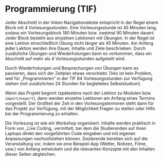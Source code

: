 
# Programmierung (TIF)

Jeder Abschnitt in der linken Navigationsleiste 
entspricht in der Regel einem Block mit 4 
Vorlesungsstunden. Eine Vorlesungsstunde ist 45 Minuten
lang, sodass ein Vorlesungsblock 180 Minuten bzw. 
zweimal 90 Minuten dauert. Jeder Block besteht aus 
einzelnen Lektionen mit Übungen. In der Regel ist eine 
Lektion einschließlich Übung nicht länger als 45 
Minuten. Am Anfang jeder Lektion werden ihre 
Dauer, Inhalte und Ziele beschrieben. Durch 
zusätzliche Übungen und Wiederholungen kann es
vorkommen, dass ein Abschnitt auf mehr als 4 
Vorlesungsstunden aufgeteilt wird.

Durch Wiederholungen und Besprechungen von
Übungen kann es passieren, dass sich der
Zeitplan etwas verschiebt. Dies ist kein Problem,
weil für „Programmieren“ in der TIF 84 Vorlesungsstunden
zur Verfügung stehen (mit zusätzlichen 24 
Stunden für begleitetes Selbststudium).

Wenn das Projekt beginnt (spätestens nach
der Lektion zu Modulen bzw. `import/export`),
dann werden einzelne Lektionen am Anfang
eines Termins vorgestellt. Der Großteil der
Zeit in den Vorlesungsterminen steht dann 
für das Projekt zur Verfügung, mit der 
Möglichkeit Fragen zu stellen oder Hilfe bei der 
Programmierung zu erhalten.

<Callout type="info">
  Die Vorlesung ist wie ein Workshop organisiert. Inhalte werden 
  praktisch in Form von _Live Coding_ vermittelt, bei dem die 
  Studierenden auf ihren Laptops direkt den vorgeführten Code 
  eingeben und mit eigenen Anpassungen nachvollziehen können. 
</Callout>

<Callout type="warning" emoji="✅">
  Dozierende bereiten sich auf die Veranstaltung vor, 
  indem sie 
  eine Beispiel-App (Wetter, Notizen, Filme, usw.) von Anfang 
  entwickeln und die relevanten Konzepte mit den Inhalten dieser
  Seiten abgleichen.
</Callout>
